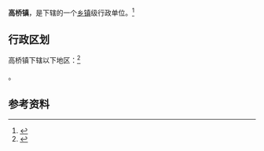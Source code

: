 {{中国乡级行政区|37/13/23/102/000}}

'''高桥镇'''，是{{PRC admin/fullname|37/13/23/102/000|3}}下辖的一个[[乡镇|乡镇]]级行政单位。<ref>{{PRC admin/ref sgc|{{PRC admin/parent|37/13/23/102/000}}}}</ref>

== 行政区划 ==

高桥镇下辖以下地区：<ref>{{PRC admin/ref sgc|37/13/23/102/000}}</ref>

{{PRC admin/children|37/13/23/102/000}}。

== 参考资料 ==

{{reflist}}

{{行政区划小作品}}
{{PRC admin/navcat|37/13/23/102/000}}